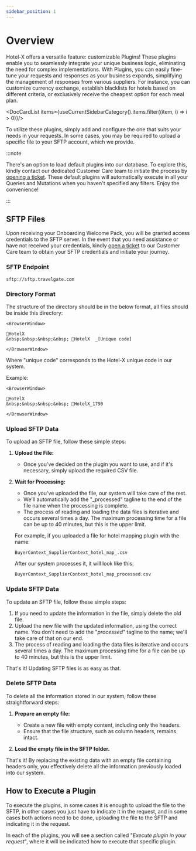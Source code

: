 ```yaml
---
sidebar_position: 1
---
```


# Overview

Hotel-X offers a versatile feature: customizable Plugins! These plugins enable you to seamlessly integrate your unique business logic, eliminating the need for complex implementations. With Plugins, you can easily fine-tune your requests and responses as your business expands, simplifying the management of responses from various suppliers.
For instance, you can customize currency exchange, establish blacklists for hotels based on different criteria, or exclusively receive the cheapest option for each meal plan.


<DocCardList items={useCurrentSidebarCategory().items.filter((item, i) => i > 0)}/>


To utilize these plugins, simply add and configure the one that suits your needs in your requests. In some cases, you may be required to upload a specific file to your SFTP account, which we provide.

:::note

There's an option to load default plugins into our database. To explore this, kindly contact our dedicated Customer Care team to initiate the process by [opening a ticket](https://app.travelgatex.com/tickets). These default plugins will automatically execute in all your Queries and Mutations when you haven't specified any filters. Enjoy the convenience!

:::


## SFTP Files

Upon receiving your Onboarding Welcome Pack, you will be granted access credentials to the SFTP server. In the event that you need assistance or have not received your credentials, kindly [open a ticket](https://app.travelgatex.com/tickets) to our Customer Care team to obtain your SFTP credentials and initiate your journey.

### SFTP Endpoint

```
sftp://sftp.travelgate.com
```

### Directory Format

The structure of the directory should be in the below format, all files should be inside this directory:

```mdx-code-block
<BrowserWindow>

📁HotelX  
&nbsp;&nbsp;&nbsp;&nbsp; 📁HotelX  _[Unique code]

</BrowserWindow>
```

Where "unique code" corresponds to the Hotel-X unique code in our system.

Example: 

```mdx-code-block
<BrowserWindow>

📁HotelX  
&nbsp;&nbsp;&nbsp;&nbsp; 📁HotelX_1790

</BrowserWindow>
```

### Upload SFTP Data

To upload an SFTP file, follow these simple steps:

1. **Upload the File:**
   - Once you've decided on the plugin you want to use, and if it's necessary, simply upload the required CSV file.

2. **Wait for Processing:**
   - Once you've uploaded the file, our system will take care of the rest.
   - We'll automatically add the "_processed" tagline to the end of the file name when the processing is complete.
   - The process of reading and loading the data files is iterative and occurs several times a day. The maximum processing time for a file can be up to 40 minutes, but this is the upper limit.

   For example, if you uploaded a file for hotel mapping plugin with the name:

   ```
   BuyerContext_SupplierContext_hotel_map_.csv
   ```

   After our system processes it, it will look like this:
   
   ```
   BuyerContext_SupplierContext_hotel_map_processed.csv
   ```

### Update SFTP Data

To update an SFTP file, follow these simple steps:

1. If you need to update the information in the file, simply delete the old file.
2. Upload the new file with the updated information, using the correct name. You don't need to add the "_processed_" tagline to the name; we'll take care of that on our end.
3. The process of reading and loading the data files is iterative and occurs several times a day. The maximum processing time for a file can be up to 40 minutes, but this is the upper limit.

That's it! Updating SFTP files is as easy as that.


### Delete SFTP Data

To delete all the information stored in our system, follow these straightforward steps:

1. **Prepare an empty file:**
   - Create a new file with empty content, including only the headers.
   - Ensure that the file structure, such as column headers, remains intact.

2. **Load the empty file in the SFTP folder.**

That's it! By replacing the existing data with an empty file containing headers only, you effectively delete all the information previously loaded into our system.


## How to Execute a Plugin

To execute the plugins, in some cases it is enough to upload the file to the SFTP, in other cases you just have to indicate it in the request, and in some cases both actions need to be done, uploading the file to the SFTP and indicating it in the request.

In each of the plugins, you will see a section called "_Execute plugin in your request_", where it will be indicated how to execute that specific plugin.